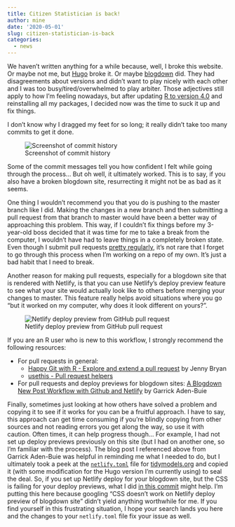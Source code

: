 ```yaml
---
title: Citizen Statistician is back!
author: mine
date: '2020-05-01'
slug: citizen-statistician-is-back
categories:
  - news
---
```


We haven't written anything for a while because, well, I broke this website. Or maybe not me, but [Hugo](https://gohugo.io/) broke it. Or maybe [blogdown](https://bookdown.org/yihui/blogdown/) did. They had disagreements about versions and didn't want to play nicely with each other and I was too busy/tired/overwhelmed to play arbiter. Those adjectives still apply to how I'm feeling nowadays, but after updating [R to version 4.0](https://blog.revolutionanalytics.com/2020/04/r-400-is-released.html) and reinstalling all my packages, I decided now was the time to suck it up and fix things.  

I don't know why I dragged my feet for so long; it really didn't take too many commits to get it done.

![Screenshot of commit history](/post/2020-05-01-citizen-statistician-is-back_files/commit-history.png)

Some of the commit messages tell you how confident I felt while going through the process... But oh well, it ultimately worked. This is to say, if you also have a broken blogdown site, resurrecting it might not be as bad as it seems. 

One thing I wouldn't recommend you that you do is pushing to the master branch like I did. Making the changes in a new branch and then submitting a pull request from that branch to master would have been a better way of approaching this problem. This way, if I couldn't fix things before my 3-year-old boss decided that it was time for me to take a break from the computer, I wouldn't have had to leave things in a completely broken state. Even though I submit pull requests [pretty regularly](https://github.com/pulls), it's not rare that I forget to go through this process when I'm working on a repo of my own. It's just a bad habit that I need to break.

Another reason for making pull requests, especially for a blogdown site that is rendered with Netlify, is that you can use Netlify's deploy preview feature to see what your site would actually look like to others before merging your changes to master. This feature really helps avoid situations where you go "but it worked on my computer, why does it look different on yours?".

![Netlify deploy preview from GitHub pull request](/post/2020-05-01-citizen-statistician-is-back_files/deploy-preview.png)

If you are an R user who is new to this workflow, I strongly recommend the following resources:

- For pull requests in general:
  - [Happy Git with R - Explore and extend a pull request](https://happygitwithr.com/pr-extend.html) by Jenny Bryan
  - [usethis - Pull request helpers](https://usethis.r-lib.org/articles/articles/pr-functions.html)
- For pull requests and deploy previews for blogdown sites: [A Blogdown New Post Workflow with Github and Netlify](https://www.garrickadenbuie.com/blog/blogdown-netlify-new-post-workflow/) by Garrick Aden-Buie

Finally, sometimes just looking at how others have solved a problem and copying it to see if it works for you can be a fruitful approach. I have to say, this approach can get time consuming if you're blindly copying from other sources and not reading errors you get along the way, so use it with caution. Often times, it can help progress though... For example, I had not set up deploy previews previously on this site (but I had on another one, so I'm familiar with the process). The blog post I referenced above from Garrick Aden-Buie was helpful in reminding me what I needed to do, but I ultimately took a peek at the [`netlify.toml`](https://github.com/tidymodels/tidymodels.org/blob/master/netlify.toml) file for [tidymodels.org](https://www.tidymodels.org/) and copied it (with some modification for the Hugo version I'm currently using) to seal the deal. So, if you set up Netlify deploy for your blogdown site, but the CSS is failing for your deploy previews, what I did [in this commit](https://github.com/mine-cetinkaya-rundel/citizenstatistician/commit/b2b14a0cf6d46c7cccef779aaa80e2893aed8a3d) might help. I'm putting this here because googling "CSS doesn't work on Netlify deploy preview of blogdown site" didn't yield anything worthwhile for me. If you find yourself in this frustrating situation, I hope your search lands you here and the changes to your `netlify.toml` file fix your issue as well.

